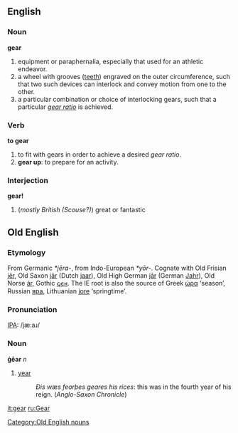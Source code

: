 ==English==

===Noun===
'''gear'''
# equipment or paraphernalia, especially that used for an athletic endeavor.
# a wheel with grooves ([[tooth|teeth]]) engraved on the outer circumference, such that two such devices can interlock and convey motion from one to the other.
# a particular combination or choice of interlocking gears, such that a particular ''[[gear ratio]]'' is achieved.
===Verb===
'''to gear'''
# to fit with gears in order to achieve a desired ''gear ratio''.
# '''gear up''': to prepare for an activity.
===Interjection===
'''gear!'''
#(''mostly British (Scouse?)'') great or fantastic 


==Old English==
===Etymology===
From Germanic ''*jēra-'', from Indo-European ''*yōr-''.  Cognate with Old Frisian [[jer|jēr]], Old Saxon [[jar|jār]] (Dutch [[jaar]]), Old High German [[jar|jār]] (German [[Jahr]]), Old Norse [[ár]], Gothic [[𐌾𐌴𐍂]].  The IE root is also the source of Greek [[ὡρα]] ‘season’, Russian [[яра]], Lithuanian [[jore]] ‘springtime’.

===Pronunciation===
[[IPA]]: /jæ:aɹ/

===Noun===
'''ġēar''' ''n''
# [[year]]
#:''Ðis wæs feorþes geares his rices'': this was in the fourth year of his reign.  (''Anglo-Saxon Chronicle'')

[[Category:Old English nouns]]

[[it:gear]]
[[ru:Gear]]